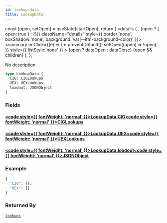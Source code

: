 ```yaml
---
id: lookup-data
title: LookupData
---
```









  const [open, setOpen] = useState(startOpen);
  return (
    <details {...(open ? { open: true } : {})} className="details" style={{ border:'none', boxShadow:'none', background:'var(--ifm-background-color)' }}>
      <summary
        onClick={(e) => {
          e.preventDefault();
          setOpen((open) => !open);
        }}
        style={{ listStyle:'none' }}
      >
      {open ? dataOpen : dataClose}
      </summary>
      {open && children}
    </details>
  );
};








No description


```graphql
type LookupData {
  CIG: CIGLookups
  UEX: UEXLookups
  loadout: JSONObject
}
```




### Fields

#### [<code style={{ fontWeight: 'normal' }}>LookupData.<b>CIG</b></code>](#)<Bullet />[<code style={{ fontWeight: 'normal' }}><b>CIGLookups</b></code>](/api/types/objects/ciglookups.mdx) <Badge class="badge badge--secondary " text="object"/> 



#### [<code style={{ fontWeight: 'normal' }}>LookupData.<b>UEX</b></code>](#)<Bullet />[<code style={{ fontWeight: 'normal' }}><b>UEXLookups</b></code>](/api/types/objects/uexlookups.mdx) <Badge class="badge badge--secondary " text="object"/> 



#### [<code style={{ fontWeight: 'normal' }}>LookupData.<b>loadout</b></code>](#)<Bullet />[<code style={{ fontWeight: 'normal' }}><b>JSONObject</b></code>](/api/types/scalars/jsonobject.mdx) <Badge class="badge badge--secondary " text="scalar"/> 





### Example


```graphql
{
  "CIG": {},
  "UEX": {}
}
```




### Returned By

[`lookups`](/api/operations/queries/lookups.mdx)  <Badge class="badge badge--secondary badge--relation" text="query"/>